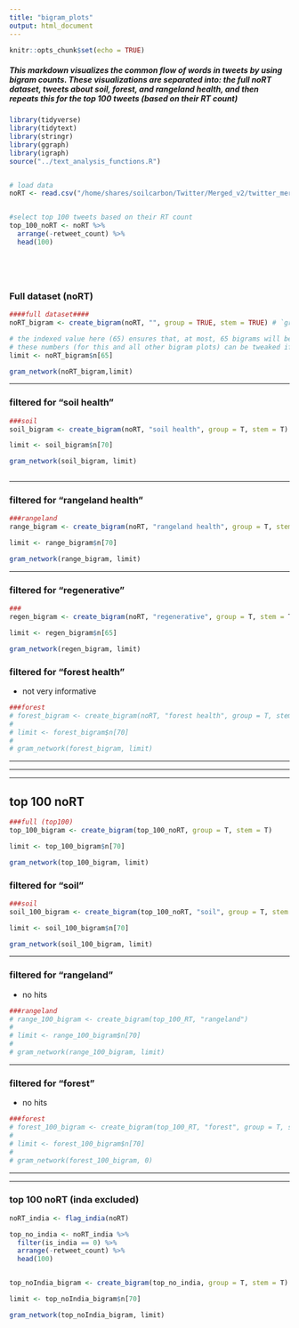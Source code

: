 ```yaml
---
title: "bigram_plots"
output: html_document
---
```


```r
knitr::opts_chunk$set(echo = TRUE)
```

##### This markdown visualizes the common flow of words in tweets by using bigram counts. These visualizations are separated into: the full noRT dataset, tweets about soil, forest, and rangeland health, and then repeats this for the top 100 tweets (based on their RT count)

```r
library(tidyverse)
library(tidytext)
library(stringr)
library(ggraph)
library(igraph)
source("../text_analysis_functions.R")


# load data
noRT <- read.csv("/home/shares/soilcarbon/Twitter/Merged_v2/twitter_merged_noRT_v2.csv", stringsAsFactors = FALSE) 


#select top 100 tweets based on their RT count
top_100_noRT <- noRT %>% 
  arrange(-retweet_count) %>% 
  head(100)






```


### Full dataset (noRT)

```r
####full dataset####
noRT_bigram <- create_bigram(noRT, "", group = TRUE, stem = TRUE) # `group = T` groups terms into umbrella terms

# the indexed value here (65) ensures that, at most, 65 bigrams will be included in the gram network plot. This number is somewhat arbitrary and was determined based on how cluttered/filled in the resulting graphs were.
# these numbers (for this and all other bigram plots) can be tweaked if you want to add/remove words from the plot -- setting the index to somehwere between 60-70 seems to work best though
limit <- noRT_bigram$n[65]

gram_network(noRT_bigram,limit)

```

  ***  
    
  
          
### filtered for "soil health"

```r
###soil
soil_bigram <- create_bigram(noRT, "soil health", group = T, stem = T)

limit <- soil_bigram$n[70]

gram_network(soil_bigram, limit)



```
  

  ***  
  
### filtered for "rangeland health"

```r
###rangeland
range_bigram <- create_bigram(noRT, "rangeland health", group = T, stem = T)

limit <- range_bigram$n[70]

gram_network(range_bigram, limit)
```
  
  ***  
    
    
### filtered for "regenerative"

```r
###
regen_bigram <- create_bigram(noRT, "regenerative", group = T, stem = T)

limit <- regen_bigram$n[65]

gram_network(regen_bigram, limit)
```
  
  
### filtered for "forest health"
- not very informative 
```r
###forest
# forest_bigram <- create_bigram(noRT, "forest health", group = T, stem = T)
# 
# limit <- forest_bigram$n[70]
# 
# gram_network(forest_bigram, limit)
```
  
    
    
***
***
***

## top 100 noRT  

```r
###full (top100)
top_100_bigram <- create_bigram(top_100_noRT, group = T, stem = T)

limit <- top_100_bigram$n[70]

gram_network(top_100_bigram, limit)
```
  
### filtered for "soil"

```r
###soil
soil_100_bigram <- create_bigram(top_100_noRT, "soil", group = T, stem = T)

limit <- soil_100_bigram$n[70]

gram_network(soil_100_bigram, limit)
```
  
  ***  
  
### filtered for "rangeland"
- no hits
```r
###rangeland
# range_100_bigram <- create_bigram(top_100_RT, "rangeland")
# 
# limit <- range_100_bigram$n[70]
# 
# gram_network(range_100_bigram, limit)
```
  
  ***  
  
### filtered for "forest"
- no hits
```r
###forest
# forest_100_bigram <- create_bigram(top_100_RT, "forest", group = T, stem = T)
# 
# limit <- forest_100_bigram$n[70]
# 
# gram_network(forest_100_bigram, 0)
```
  
  *** 
  ***  
  
### top 100 noRT (inda excluded)

```r
noRT_india <- flag_india(noRT)

top_no_india <- noRT_india %>% 
  filter(is_india == 0) %>% 
  arrange(-retweet_count) %>% 
  head(100)


top_noIndia_bigram <- create_bigram(top_no_india, group = T, stem = T)

limit <- top_noIndia_bigram$n[70]

gram_network(top_noIndia_bigram, limit)

```

















